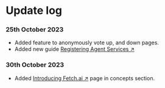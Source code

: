 # Update log

### 25th October 2023

 - Added feature to anonymously vote up, and down pages.
 - Added new guide [Registering Agent Services ↗️](guides/agentverse/registering-agent-services)

### 30th October 2023

 - Added [Introducing Fetch.ai ↗️](/concepts/introducing-fetchai) page in concepts section.